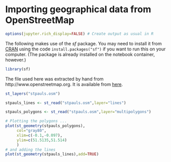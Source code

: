 # Importing geographical data from OpenStreetMap 

```r
options(jupyter.rich_display=FALSE) # Create output as usual in R
```

The following makes use of the *sf* package. You may need to install it from
[CRAN](https://cran.r-project.org/package=sf) using the code
`install.packages("sf")` if you want to run this on your computer. (The
package is already installed on the notebook container, however.)

```r
library(sf)
```

The file used here was extracted by hand from http://www.openstreetmap.org. It is available from [here](http://github.com/melff/dataman-r/main/spatial-geographical-data/stpauls.osm).

```r
st_layers("stpauls.osm")
```

```r
stpauls_lines <- st_read("stpauls.osm",layer="lines")
```

```r
stpauls_polygons <- st_read("stpauls.osm",layer="multipolygons")
```

```r
# Plotting the polygons ...
plot(st_geometry(stpauls_polygons),
     col="gray80",
     xlim=c(-0.1,-0.097),
     ylim=c(51.5135,51.514)
     )
# and adding the lines
plot(st_geometry(stpauls_lines),add=TRUE)
```
